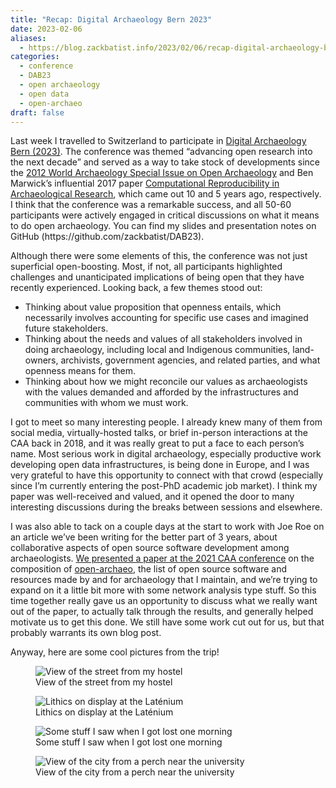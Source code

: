 ```yaml
---
title: "Recap: Digital Archaeology Bern 2023"
date: 2023-02-06
aliases: 
  - https://blog.zackbatist.info/2023/02/06/recap-digital-archaeology-bern-2023/
categories: 
  - conference
  - DAB23
  - open archaeology
  - open data
  - open-archaeo
draft: false
---
```


Last week I travelled to Switzerland to participate in [Digital Archaeology Bern (2023)](https://dab23.archaeological.science/). The conference was themed "advancing open research into the next decade" and served as a way to take stock of developments since the [2012 World Archaeology Special Issue on Open Archaeology](https://www.tandfonline.com/toc/rwar20/44/4) and Ben Marwick's influential 2017 paper [Computational Reproducibility in Archaeological Research](https://doi.org/10.1007/s10816-015-9272-9), which came out 10 and 5 years ago, respectively. I think that the conference was a remarkable success, and all 50-60 participants were actively engaged in critical discussions on what it means to do open archaeology. You can find my slides and presentation notes on GitHub (https://github.com/zackbatist/DAB23).

Although there were some elements of this, the conference was not just superficial open-boosting. Most, if not, all participants highlighted challenges and unanticipated implications of being open that they have recently experienced. Looking back, a few themes stood out:

- Thinking about value proposition that openness entails, which necessarily involves accounting for specific use cases and imagined future stakeholders.
- Thinking about the needs and values of all stakeholders involved in doing archaeology, including local and Indigenous communities, land-owners, archivists, government agencies, and related parties, and what openness means for them.
- Thinking about how we might reconcile our values as archaeologists with the values demanded and afforded by the infrastructures and communities with whom we must work.

I got to meet so many interesting people. I already knew many of them from social media, virtually-hosted talks, or brief in-person interactions at the CAA back in 2018, and it was really great to put a face to each person's name. Most serious work in digital archaeology, especially productive work developing open data infrastructures, is being done in Europe, and I was very grateful to have this opportunity to connect with that crowd (especially since I'm currently entering the post-PhD academic job market). I think my paper was well-received and valued, and it opened the door to many interesting discussions during the breaks between sessions and elsewhere.

I was also able to tack on a couple days at the start to work with Joe Roe on an article we've been writing for the better part of 3 years, about collaborative aspects of open source software development among archaeologists. [We presented a paper at the 2021 CAA conference](https://github.com/zackbatist/caa2021-openarchaeo) on the composition of [open-archaeo](http://open-archaeo.info/), the list of open source software and resources made by and for archaeology that I maintain, and we're trying to expand on it a little bit more with some network analysis type stuff. So this time together really gave us an opportunity to discuss what we really want out of the paper, to actually talk through the results, and generally helped motivate us to get this done. We still have some work cut out for us, but that probably warrants its own blog post.

Anyway, here are some cool pictures from the trip!

![View of the street from my hostel](IMG_1118-1200x1600.jpg)

![Lithics on display at the Laténium](396594BF-8D85-4415-BAE1-845284D219CC-1200x1500.jpg)

![Some stuff I saw when I got lost one morning](5E5B8638-7A9A-4764-8F19-7C3C864C3132-2048x1536.jpg)

![View of the city from a perch near the university](IMG_1121-2048x942.jpg)

